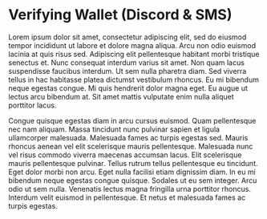 # Verifying Wallet (Discord & SMS)

Lorem ipsum dolor sit amet, consectetur adipiscing elit, sed do eiusmod tempor incididunt ut labore et dolore magna aliqua. Arcu non odio euismod lacinia at quis risus sed. Adipiscing elit pellentesque habitant morbi tristique senectus et. Nunc consequat interdum varius sit amet. Non quam lacus suspendisse faucibus interdum. Ut sem nulla pharetra diam. Sed viverra tellus in hac habitasse platea dictumst vestibulum rhoncus. Eu mi bibendum neque egestas congue. Mi quis hendrerit dolor magna eget. Eu augue ut lectus arcu bibendum at. Sit amet mattis vulputate enim nulla aliquet porttitor lacus.

Congue quisque egestas diam in arcu cursus euismod. Quam pellentesque nec nam aliquam. Massa tincidunt nunc pulvinar sapien et ligula ullamcorper malesuada. Malesuada fames ac turpis egestas sed. Mauris rhoncus aenean vel elit scelerisque mauris pellentesque. Malesuada nunc vel risus commodo viverra maecenas accumsan lacus. Elit scelerisque mauris pellentesque pulvinar. Tellus rutrum tellus pellentesque eu tincidunt. Eget dolor morbi non arcu. Eget nulla facilisi etiam dignissim diam. In eu mi bibendum neque egestas congue quisque. Sodales ut eu sem integer. Arcu odio ut sem nulla. Venenatis lectus magna fringilla urna porttitor rhoncus. Interdum velit euismod in pellentesque. Et netus et malesuada fames ac turpis egestas.
